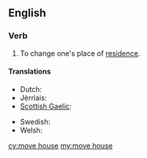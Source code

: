 ==English==

===Verb===
{{head|en|verb|head=[[move]] [[house]]}}

# {{context|idiomatic|lang=en}} To change one's place of [[residence]].

====Translations====
{{trans-top|change place of residence}}
* Dutch: {{t+|nl|verhuizen}}
* Jèrriais: {{t|roa-jer|r'muer}}
* [[Scottish Gaelic]]: {{t|gd|imrich}}
{{trans-mid}}
* Swedish: {{t+|sv|flytta}}
* Welsh: {{t+|cy|symud tŷ}}
{{trans-bottom}}

[[cy:move house]]
[[my:move house]]